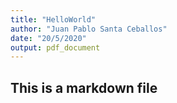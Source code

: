 ```yaml
---
title: "HelloWorld"
author: "Juan Pablo Santa Ceballos"
date: "20/5/2020"
output: pdf_document
---
```

## This is a markdown file